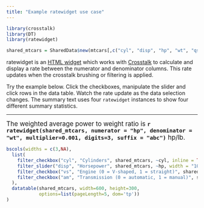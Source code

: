 ```yaml
---
title: "Example ratewidget use case"
---
```


```r
library(crosstalk)
library(DT)
library(ratewidget)

shared_mtcars = SharedData$new(mtcars[,c("cyl", "disp", "hp", "wt", "qsec", "vs", "am")])
```

ratewidget is an [HTML widget](http://www.htmlwidgets.org) which works with
[Crosstalk](https://rstudio.github.io/crosstalk/index.html) to calculate and display a rate between the numerator and denominator columns. This rate updates when the crosstalk brushing or filtering is applied.

Try the example below. Click the checkboxes, manipulate the slider and
click rows in the data table. Watch the rate update as the data selection changes.
The summary text uses four `ratewidget` instances to show four different summary statistics. 

-----

<big> The weighted average power to weight ratio is
**`r ratewidget(shared_mtcars, numerator = "hp", denominator = "wt", multiplier=0.001, digits=3, suffix = "abc")`** hp/lb.</big>


```r
bscols(widths = c(3,NA),
  list(
    filter_checkbox("cyl", "Cylinders", shared_mtcars, ~cyl, inline = TRUE),
    filter_slider("disp", "Horsepower", shared_mtcars, ~hp, width = "100%"),
    filter_checkbox("vs", "Engine (0 = V-shaped, 1 = straight)", shared_mtcars, ~vs, inline = TRUE),
    filter_checkbox("am", "Transmission (0 = automatic, 1 = manual)", shared_mtcars, ~am, inline = TRUE)
  ),
  datatable(shared_mtcars, width=600, height=300, 
            options=list(pageLength=5, dom='tp'))
)
```
